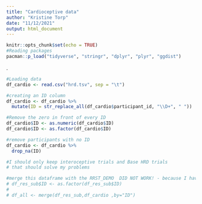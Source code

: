 ```yaml
---
title: "Cardioceptive data"
author: "Kristine Torp"
date: "11/12/2021"
output: html_document
---
```


```r
knitr::opts_chunk$set(echo = TRUE)
#Reading packages 
pacman::p_load("tidyverse", "stringr", "dplyr", "plyr", "ggdist")
```

.
```r
#Loading data 
df_cardio <- read.csv("hrd.tsv", sep = "\t")

#creating an ID column 
df_cardio <- df_cardio %>% 
  mutate(ID = str_replace_all(df_cardio$participant_id, "\\D+", " "))

#Remove the zero in front of every ID
df_cardio$ID <- as.numeric(df_cardio$ID)
df_cardio$ID <- as.factor(df_cardio$ID)

#remove participants with no ID 
df_cardio <- df_cardio %>%
  drop_na(ID)

#I should only keep interoceptive trials and Base HRD trials 
# that should solve my problems 

#merge this dataframe with the RRST_DEMO  DID NOT WORK! - because I have no Idea, what is going on in the df_cardio :-) 
# df_res_sub$ID <- as.factor(df_res_sub$ID)
# 
# df_all <- merge(df_res_sub,df_cardio ,by="ID")

```
